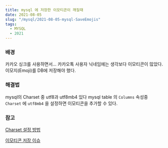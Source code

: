 ```yaml
---
title: mysql 에 저장한 이모티콘이 깨질때
date: 2021-08-05
slug: "/mysql/2021-08-05-mysql-SaveEmojis"
tags:
  - MYSQL
  - 2021
---
```


###  배경
카카오 싱크를 사용하면서...
카카오톡 사용자 닉네임에는 생각보다 이모티콘이 많았다.
이모지(Emoji)를 DB에 저장해야 했다.

###  해결법
mysql의 Charset 중 utf8과 utf8mb4 있다
mysql table 의 `Columns` 속성중 `Charset` 에
`utf8mb4` 을 설정하면 이모티콘을 추가할 수 있다.

### 참고
[Charset 설정 방법](https://bstar36.tistory.com/307)

[이모티콘 저장 이슈](https://codingdog.tistory.com/entry/utf8mb4-%EC%9D%B4%EB%AA%A8%EC%A7%80%EB%8A%94-%EC%96%B4%EB%96%BB%EA%B2%8C-%EB%8D%B0%EC%9D%B4%ED%84%B0%EB%B2%A0%EC%9D%B4%EC%8A%A4%EC%97%90-%EB%84%A3%EC%96%B4%EC%95%BC-%ED%95%A0%EA%B9%8C)